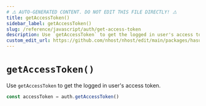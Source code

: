 ```yaml
---
# ⚠️ AUTO-GENERATED CONTENT. DO NOT EDIT THIS FILE DIRECTLY! ⚠️
title: getAccessToken()
sidebar_label: getAccessToken()
slug: /reference/javascript/auth/get-access-token
description: Use `getAccessToken` to get the logged in user's access token.
custom_edit_url: https://github.com/nhost/nhost/edit/main/packages/hasura-auth-js/src/hasura-auth-client.ts#L614
---
```


# `getAccessToken()`

Use `getAccessToken` to get the logged in user's access token.

```ts
const accessToken = auth.getAccessToken()
```
